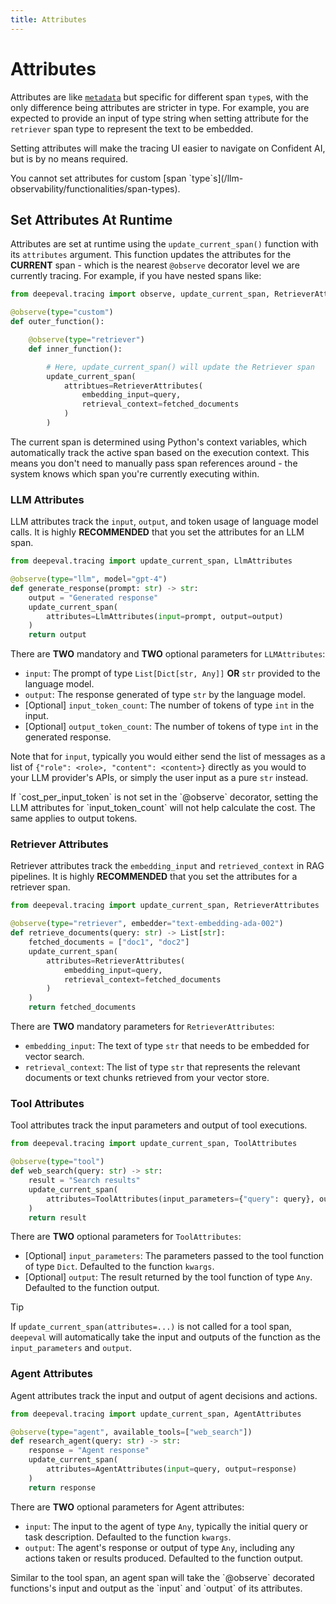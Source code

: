 ```yaml
---
title: Attributes
---
```



# Attributes

Attributes are like [`metadata`](/llm-observability/functionalities/metadata) but specific for different span `type`s, with the only difference being attributes are stricter in type. For example, you are expected to provide an input of type string when setting attribute for the `retriever` span type to represent the text to be embedded.

Setting attributes will make the tracing UI easier to navigate on Confident AI, but is by no means required.

<Callout type="warning">
You cannot set attributes for custom [span `type`s](/llm-observability/functionalities/span-types).
</Callout>

## Set Attributes At Runtime

Attributes are set at runtime using the `update_current_span()` function with its `attributes` argument. This function updates the attributes for the **CURRENT** span - which is the nearest `@observe` decorator level we are currently tracing. For example, if you have nested spans like:

```python showLineNumbers {10}
from deepeval.tracing import observe, update_current_span, RetrieverAttributes

@observe(type="custom")
def outer_function():

    @observe(type="retriever")
    def inner_function():

        # Here, update_current_span() will update the Retriever span
        update_current_span(
            attribtues=RetrieverAttributes(
                embedding_input=query, 
                retrieval_context=fetched_documents
            )
        )
```

The current span is determined using Python's context variables, which automatically track the active span based on the execution context. This means you don't need to manually pass span references around - the system knows which span you're currently executing within.

### LLM Attributes

LLM attributes track the `input`, `output`, and token usage of language model calls. It is highly **RECOMMENDED** that you set the attributes for an LLM span.

```python showLineNumbers copy
from deepeval.tracing import update_current_span, LlmAttributes

@observe(type="llm", model="gpt-4")
def generate_response(prompt: str) -> str:
    output = "Generated response"
    update_current_span(
        attributes=LlmAttributes(input=prompt, output=output)
    )
    return output
```

There are **TWO** mandatory and **TWO** optional parameters for `LLMAttributes`:

- `input`: The prompt of type `List[Dict[str, Any]]` **OR** `str` provided to the language model. 
- `output`: The response generated of type `str` by the language model.
- [Optional] `input_token_count`: The number of tokens of type `int` in the input.
- [Optional] `output_token_count`: The number of tokens of type `int` in the generated response.

Note that for `input`, typically you would either send the list of messages as a list of `{"role": <role>, "content": <content>}` directly as you would to your LLM provider's APIs, or simply the user input as a pure `str` instead.

<Callout type="info">
  If `cost_per_input_token` is not set in the `@observe` decorator, setting the
  LLM attributes for `input_token_count` will not help calculate the cost. The
  same applies to output tokens.
</Callout>

### Retriever Attributes

Retriever attributes track the `embedding_input` and `retrieved_context` in RAG pipelines. It is highly **RECOMMENDED** that you set the attributes for a retriever span.

```python showLineNumbers copy
from deepeval.tracing import update_current_span, RetrieverAttributes

@observe(type="retriever", embedder="text-embedding-ada-002")
def retrieve_documents(query: str) -> List[str]:
    fetched_documents = ["doc1", "doc2"]
    update_current_span(
        attributes=RetrieverAttributes(
            embedding_input=query, 
            retrieval_context=fetched_documents
        )
    )
    return fetched_documents
```

There are **TWO** mandatory parameters for `RetrieverAttributes`:

- `embedding_input`: The text of type `str` that needs to be embedded for vector search.
- `retrieval_context`: The list of type `str` that represents the relevant documents or text chunks retrieved from your vector store.

### Tool Attributes

Tool attributes track the input parameters and output of tool executions.

```python showLineNumbers copy
from deepeval.tracing import update_current_span, ToolAttributes

@observe(type="tool")
def web_search(query: str) -> str:
    result = "Search results"
    update_current_span(
        attributes=ToolAttributes(input_parameters={"query": query}, output=result)
    )
    return result
```

There are **TWO** optional parameters for `ToolAttributes`:

- [Optional] `input_parameters`: The parameters passed to the tool function of type `Dict`. Defaulted to the function `kwargs`.
- [Optional] `output`: The result returned by the tool function of type `Any`. Defaulted to the function output.

> [!TIP]
>
> If `update_current_span(attributes=...)` is not called for a tool span, `deepeval` will automatically take the input and outputs of the function as the `input_parameters` and `output`.

### Agent Attributes

Agent attributes track the input and output of agent decisions and actions.

```python showLineNumbers copy
from deepeval.tracing import update_current_span, AgentAttributes

@observe(type="agent", available_tools=["web_search"])
def research_agent(query: str) -> str:
    response = "Agent response"
    update_current_span(
        attributes=AgentAttributes(input=query, output=response)
    )
    return response
```

There are **TWO** optional parameters for Agent attributes:

- `input`: The input to the agent of type `Any`, typically the initial query or task description. Defaulted to the function `kwargs`.
- `output`: The agent's response or output of type `Any`, including any actions taken or results produced. Defaulted to the function output.

<Callout type="info">
  Similar to the tool span, an agent span will take the `@observe` decorated
  functions's input and output as the `input` and `output` of its attributes.
</Callout>




